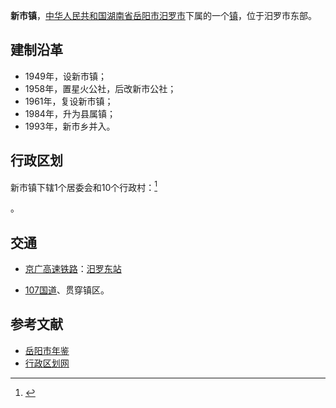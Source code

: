 {{中国乡级行政区|43/06/81/102/000
|上级行政区 = [[湖南省|湖南省]][[岳阳市|岳阳市]][[汨罗市|汨罗市]]
|行政区类别 = 镇
|建置时间 = 1984年
|政府驻地 = 夹城
|行政区划 = 11
|村委会 = 10
|居委会 = 1
|总面积 = 56平方公里
|户籍人口 = 2.7万
|户籍人口年份 = 2009
|时区 = UTC+8（[[东八区|东八区]]）
|电话区号 = 730
}}
'''新市镇'''，[[中华人民共和国|中华人民共和国]][[湖南省|湖南省]][[岳阳市|岳阳市]][[汨罗市|汨罗市]]下属的一个[[镇|镇]]，位于汨罗市东部。

==建制沿革==
*1949年，设新市镇；
*1958年，置星火公社，后改新市公社；
*1961年，复设新市镇；
*1984年，升为县属镇；
*1993年，新市乡并入。

==行政区划==
新市镇下辖1个居委会和10个行政村：<ref>{{PRC admin/ref sgc|43/06/81/102/000}}</ref>

{{PRC admin/children|43/06/81/102/000}}。

== 交通 ==
* {{rint|cn|crh}}[[京广高速铁路|京广高速铁路]]：[[汨罗东站|汨罗东站]]
* [[107国道|107国道]]、{{中国省道名|308|P=湖南}}贯穿镇区。

==参考文献==
*[http://www.yysqw.gov.cn/Html/10/1/34/4/919577.html 岳阳市年鉴]{{dead link|date=2018年3月 |bot=InternetArchiveBot |fix-attempted=yes }}
*[http://www.xzqh.org/html/2011/0615/25076.html 行政区划网]{{dead link|date=2018年3月 |bot=InternetArchiveBot |fix-attempted=yes }}

{{PRC admin/navcat|43/06/81/102/000}}
